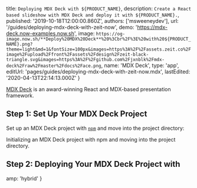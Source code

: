 
  title: `Deploying MDX Deck with ${PRODUCT_NAME}`,
  description: `Create a React based slideshow with MDX Deck and deploy it with ${PRODUCT_NAME}.`,
  published: '2019-10-18T12:00:00.860Z',
  authors: ['msweeneydev'],
  url: '/guides/deploying-mdx-deck-with-zeit-now',
  demo: 'https://mdx-deck.now-examples.now.sh',
  image: `https://og-image.now.sh/**Deploy%20MDX%20Deck**%20%3Cbr%2F%3E%20with%20${PRODUCT_NAME}.png?theme=light&md=1&fontSize=100px&images=https%3A%2F%2Fassets.zeit.co%2Fimage%2Fupload%2Ffront%2Fassets%2Fdesign%2Fzeit-black-triangle.svg&images=https%3A%2F%2Fgithub.com%2Fjxnblk%2Fmdx-deck%2Fraw%2Fmaster%2Fdocs%2Face.png`,
  name: 'MDX Deck',
  type: 'app',
  editUrl: 'pages/guides/deploying-mdx-deck-with-zeit-now.mdx',
  lastEdited: '2020-04-13T22:14:13.000Z'
}

[MDX Deck](https://github.com/jxnblk/mdx-deck) is an award-winning React and MDX-based presentation framework.

## Step 1: Set Up Your MDX Deck Project

Set up an MDX Deck project with [`npm`](https://www.npmjs.com) and move into the project directory:

<Snippet dark text="npm init deck my-presentation && cd my-presentation" />
<Caption>Initializing an MDX Deck project with <Link href="https://www.npmjs.com">npm</Link> and moving into the project directory.</Caption>

## Step 2: Deploying Your MDX Deck Project with <ProductNameWrapper name={PRODUCT_NAME} />

<DeploySection meta={meta} />


  amp: 'hybrid'
}
